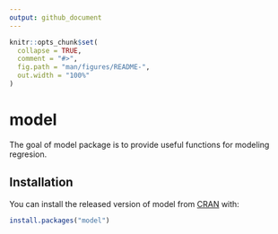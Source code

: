 ```yaml
---
output: github_document
---
```


<!-- README.md is generated from README.Rmd. Please edit that file -->

```r
knitr::opts_chunk$set(
  collapse = TRUE,
  comment = "#>",
  fig.path = "man/figures/README-",
  out.width = "100%"
)
```
# model

The goal of model package is to provide useful functions for modeling regresion.

## Installation

You can install the released version of model from [CRAN](https://CRAN.R-project.org) with:

``` r
install.packages("model")
```

